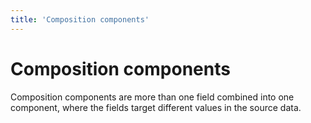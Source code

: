 ```yaml
---
title: 'Composition components'
---
```



# Composition components

Composition components are more than one field combined into one component, where the fields target different values in the source data.

<ListCompositionComponents />
